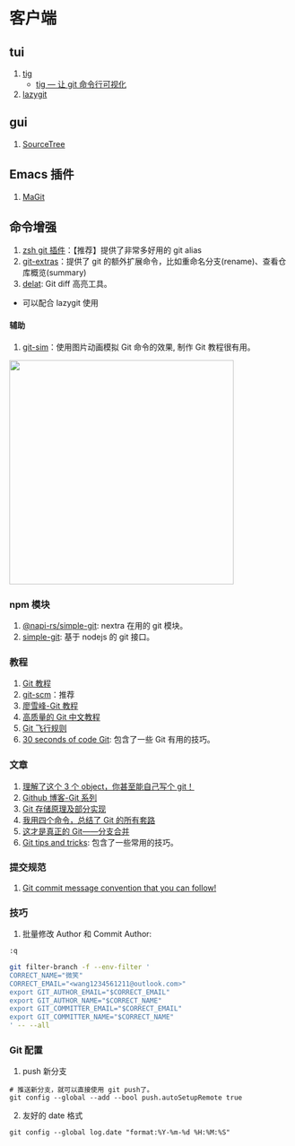 # 客户端

## tui

1. [tig](https://jonas.github.io/tig/)
   - [tig — 让 git 命令行可视化](https://juejin.cn/post/6844903606215245831)
2. [lazygit](./Git/Lazygit.mdx)

## gui

1. [SourceTree](https://www.sourcetreeapp.com/)

## Emacs 插件

1. [MaGit](https://magit.vc/)

## 命令增强

1. [zsh git 插件](https://github.com/ohmyzsh/ohmyzsh/tree/master/plugins/git/)：【推荐】提供了非常多好用的 git alias
2. [git-extras](https://github.com/tj/git-extras)：提供了 git 的额外扩展命令，比如重命名分支(rename)、查看仓库概览(summary)
3. [delat](https://github.com/dandavison/delta): Git diff 高亮工具。<Badge github="https://github.com/dandavison/delta" rate="5" />

- 可以配合 lazygit 使用

#### 辅助

1. [git-sim](https://github.com/initialcommit-com/git-sim)：使用图片动画模拟 Git 命令的效果, 制作 Git 教程很有用。<Badge rata="5" />

<Image
  src="https://raw.githubusercontent.com/smile618/imgs/main/static202306021015899.png"
  width="400px"
/>

### npm 模块

1. [@napi-rs/simple-git](https://www.npmjs.com/package/@napi-rs/simple-git): nextra 在用的 git 模块。
2. [simple-git](https://www.npmjs.com/package/simple-git): 基于 nodejs 的 git 接口。<Badge github="https://www.npmjs.com/package/simple-git" npm="simple-git
   " />

### 教程

1. [Git 教程](https://cloud.tencent.com/developer/doc/1096)
2. [git-scm](https://git-scm.com/book/zh/v2)：推荐
3. [廖雪峰-Git 教程](https://www.liaoxuefeng.com/wiki/896043488029600)
4. [高质量的 Git 中文教程](https://github.com/geeeeeeeeek/git-recipes)
5. [Git 飞行规则](https://github.com/k88hudson/git-flight-rules/blob/master/README_zh-CN.md)
6. [30 seconds of code Git](https://www.30secondsofcode.org/git/p/1/): 包含了一些 Git 有用的技巧。

### 文章

1. [理解了这个 3 个 object，你甚至能自己写个 git！](https://mp.weixin.qq.com/s/FNrFXgp1uqobMcuPjo5mvA)
2. [Github 博客-Git 系列](https://github.blog/tag/git/)
3. [Git 存储原理及部分实现](https://mp.weixin.qq.com/s?__biz=Mzg4MTYwMzY1Mw==&mid=2247503027&idx=1&sn=1e2c407e126ff494e82a562fa61ec093)
4. [我用四个命令，总结了 Git 的所有套路](https://mp.weixin.qq.com/s?__biz=MzAxODQxMDM0Mw==&mid=2247485544&idx=1&sn=afc9d9f72d811ec847fa64108d5c7412)
5. [这才是真正的 Git——分支合并](https://mp.weixin.qq.com/s?__biz=MjM5ODYwMjI2MA==&mid=2649746860&idx=1&sn=012a73701ef40de6dd568002e3e46058)
6. [Git tips and tricks](https://vladimirzdrazil.com/posts/git-tips-tricks/): 包含了一些常用的技巧。

### 提交规范

1. [Git commit message convention that you can follow!](https://dev.to/ishanmakadia/git-commit-message-convention-that-you-can-follow-1709)

### 技巧

1. 批量修改 Author 和 Commit Author:

```bash
:q

git filter-branch -f --env-filter '
CORRECT_NAME="微笑"
CORRECT_EMAIL="<wang1234561211@outlook.com>"
export GIT_AUTHOR_EMAIL="$CORRECT_EMAIL"
export GIT_AUTHOR_NAME="$CORRECT_NAME"
export GIT_COMMITTER_EMAIL="$CORRECT_EMAIL"
export GIT_COMMITTER_NAME="$CORRECT_NAME"
' -- --all
```

### Git 配置

1. push 新分支

```
# 推送新分支，就可以直接使用 git push了。
git config --global --add --bool push.autoSetupRemote true

```

2. 友好的 date 格式

```
git config --global log.date "format:%Y-%m-%d %H:%M:%S"
```